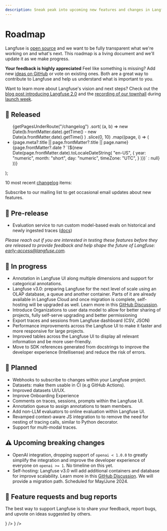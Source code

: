```yaml
---
description: Sneak peak into upcoming new features and changes in Langfuse. This page is updated regularly.
---
```


# Roadmap

Langfuse is [open source](/docs/open-source) and we want to be fully transparent what we're working on and what's next. This roadmap is a living document and we'll update it as we make progress.


<Callout type="info">

**Your feedback is highly appreciated** Feel like something is missing? Add new [ideas on GitHub](/ideas) or
vote on existing ones. Both are a great way to contribute to Langfuse and help
us understand what is important to you.

</Callout>

<Callout>

Want to learn more about Langfuse's vision and next steps? Check out the [blog post introducing Langfuse 2.0](/blog/2024-04-introducing-langfuse-2.0) and the [recording of our townhall](https://www.youtube.com/watch?v=WGERHcRnBYQ) during [launch week](/launch).

</Callout>

## 🚀 Released


  <ul className="list-disc list pl-6">
    {getPagesUnderRoute("/changelog")
      .sort(
        (a, b) =>
          new Date(b.frontMatter.date).getTime() -
          new Date(a.frontMatter.date).getTime()
      )
      .slice(0, 10)
      .map((page, i) => (
        <li
          className="my-2"
          id={page.route.replace("/changelog/", "")}
          key={page.route.replace("/changelog/", "")}
        >
          <Link
            key={page.route}
            href={page.route}
            className="nx-text-primary-600 nx-underline nx-decoration-from-font [text-underline-position:from-font]"
          >
            <span className="">
              {page.meta?.title || page.frontMatter?.title || page.name}
            </span>
          </Link>
          <span className="text-primary/60 ml-2 hidden sm:inline">
            {page.frontMatter?.date
              ? `(${new Date(page.frontMatter.date).toLocaleDateString(
                  "en-US",
                  {
                    year: "numeric",
                    month: "short",
                    day: "numeric",
                    timeZone: "UTC",
                  }
                )})`
              : null}
          </span>
        </li>
      ))}
  </ul>
);

10 most recent [changelog](/changelog) items:

<ChangelogList />


<Callout type="info">

Subscribe to our mailing list to get occasional email updates about new features.

<ProductUpdateSignup source="self-host guide" className="my-3 max-w-sm" />

</Callout>

## 🧪 Pre-release

- Evaluation service to run custom model-based evals on historical and newly ingested traces ([docs](/docs/scores/model-based-evals))

_Please reach out if you are interested in testing these features before they are released to provide feedback and help shape the future of Langfuse: early-access@langfuse.com._

## 🚧 In progress

- Annotation in Langfuse UI along multiple dimensions and support for categorical annotations.
- Langfuse v3.0: preparing Langfuse for the next level of scale using an OLAP database, a queue and another container. Parts of it are already available in Langfuse Cloud and once migration is complete, self-hosting will be upgraded as well. Learn more in this [GitHub Discussion](https://github.com/orgs/langfuse/discussions/1902).
- Introduce Organizations to user data model to allow for better sharing of projects, fully self-serve upgrading and better permissioning
- Export traces and sessions from Langfuse dashboard (CSV, JSON)
- Performance improvements across the Langfuse UI to make it faster and more responsive for large projects.
- Improved tables across the Langfuse UI to display all relevant information and be more user-friendly.
- Move to SDK references generated from docstrings to improve the developer experience (Intellisense) and reduce the risk of errors.

## 🔮 Planned

- Webhooks to subscribe to changes within your Langfuse project.
- Datasets: make them usable in CI (e.g GitHub Actions).
- Improved datasets UI/UX.
- Improve Onboarding Experience
- Comments on traces, sessions, prompts within the Langfuse UI.
- Annotation queue to assign annotations to team members.
- Add non-LLM evaluators to online evaluation within Langfuse UI.
- Revamped context-aware JS integration to to remove the need for nesting of tracing calls, similar to Python decorator.
- Support for multi-modal traces.

## ⚠️ Upcoming breaking changes

- OpenAI integration, dropping support of `openai < 1.0.0` to greatly simplify the integration and improve the developer experience of everyone on `openai >= 1`. No timeline on this yet.
- Self-hosting: Langfuse v3.0 will add additional containers and database for improve scalability. Learn more in this [GitHub Discussion](https://github.com/orgs/langfuse/discussions/1902). We will provide a migration path. Scheduled for May/June 2024.

## 🙏 Feature requests and bug reports

The best way to support Langfuse is to share your feedback, report bugs, and upvote on ideas suggested by others.


<Cards num={2}>
  <Card
    href="/ideas"
    title="Ideas (GitHub Discussions)"
    arrow
    icon={<Lightbulb />}
  />
  <Card href="/issues" title="Bugs (GitHub Issues)" arrow icon={<Bug />} />
</Cards>
